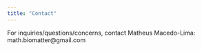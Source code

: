 ```yaml
---
title: "Contact"
---
```


For inquiries/questions/concerns, contact Matheus Macedo-Lima: math.biomatter@gmail.com